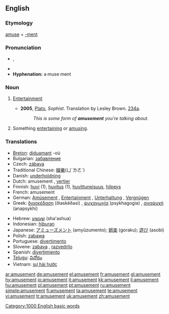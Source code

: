 ==English==

===Etymology===
[[amuse]] + [[-ment]]

===Pronunciation===
* {{IPA|/əˈmjuzmənt/}}, {{SAMPA|/@"mjuzm@nt/}}
*{{audio|en-us-amusement.ogg|Audio (US)}}
*'''Hyphenation:''' a·muse·ment

===Noun===
{{en-noun|s|-}}

# {{uncountable}} [[entertainment|Entertainment]]
#* '''2005''', [[w:Plato|Plato]], ''Sophist''.  Translation by Lesley Brown. [[w:Stephanus pagination|234a]].
#*:  ''This is some form of '''amusement''' you're talking about.''
# {{countable}} Something [[entertaining]] or [[amuse|amusing]].

===Translations===
{{rfc-level|Translations at L3+ (AutoFormat would have corrected level of Translations)}}
{{top}}
*[[Breton]]: [[diduamant]] {{m}} -où
*Bulgarian: [[забавление]] {{n}}
*Czech: [[zábava]] {{f}}
*Traditional Chinese: [[娛樂]](ㄩˊㄌㄜˋ)
*Danish: [[underholdning]] {{c}}
*Dutch: amusement {{n}}, [[vertier]] {{n}}
*Finnish: [[huvi]] (1), [[huvitus]] (1), [[huvittuneisuus]], [[hilpeys]]
*French: amusement {{m}}
*German: [[Amüsement]] {{n}} {{qualifier|obsolete}}, [[Entertainment]] {{n}} {{qualifier|colloquial}}, [[Unterhaltung]] {{f}}, [[Vergnügen]] {{n}}
*Greek: [[διασκέδαση]] (ðiaskéðasi) {{f}}, [[ψυχαγωγία]] )psykhagogia) {{f}}, [[αναψυχή]] (anapsykhi) {{f}}
{{mid}}
*Hebrew: [[שעשוע]] (sha'ashua) {{m}}
*Indonesian: [[hibur]]an
*Japanese: [[アミューズメント]] (amyūzumento); [[娯楽]] (goraku); [[遊び]] (asobi)
*Polish: [[zabawa]] {{f}}
*Portuguese: [[divertimento]] {{m}}
*Slovene: [[zabava]] {{f}}, [[razvedrilo]] {{n}}
*Spanish: [[divertimiento]] {{m}}
*[[Telugu]]: [[వినోదం]]
*Vietnam: [[sự hài hước]]
{{bottom}}

[[Category:1000 English basic words]]

[[ar:amusement]]
[[de:amusement]]
[[el:amusement]]
[[fr:amusement]]
[[gl:amusement]]
[[hy:amusement]]
[[io:amusement]]
[[it:amusement]]
[[kk:amusement]]
[[li:amusement]]
[[hu:amusement]]
[[pl:amusement]]
[[pt:amusement]]
[[ru:amusement]]
[[simple:amusement]]
[[fi:amusement]]
[[ta:amusement]]
[[te:amusement]]
[[vi:amusement]]
[[tr:amusement]]
[[uk:amusement]]
[[zh:amusement]]